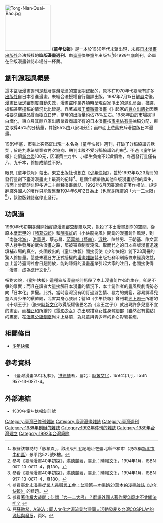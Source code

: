[[File:Tong-Nian-Quai-Bao.jpg|150px]]
{{漫畫}}
《'''童年快報'''》是一本於1980年代末葉出現，未經[[日本|日本]][[漫畫|漫畫]][[出版社|出版社]]合法授權的'''盜版漫畫週刊'''，由[[臺灣|臺灣]]快樂童年出版社<ref>根據該雜誌的「版權頁」，該出版社登記地址在臺北縣中和市（現改稱[[新北市|新北市]][[中和區|中和區]]）景平路522號8樓。</ref>於1989年底創刊，企圖在盜版漫畫雜誌市場分一杯羹。

== 創刊源起與概要 ==
這本盜版漫畫週刊是趁著臺灣法律的空窗期竄起的，原本在1970年代臺灣有許多[[出版社|出版社]]自日本引進漫畫，未經合法授權自行翻譯出版。1987年7月15日[[台灣省戒嚴令|解嚴]]之後，[[編印連環圖畫輔導辦法|漫畫出版送審制度]]自動失效，漫畫盜印業界頓時呈現百家爭出的混亂局面，搶譯、搶稿甚至撞稿的情況比比皆是。靠著盜版[[千葉徹彌|千葉徹彌]]漫畫《{{link-ja|好小子 (漫畫)|おれは鉄兵|好小子}}》起家的[[東立出版社|東立出版社]]因嚴格要求翻譯品質而樹立口碑，當時的出版量約佔75%左右。1988年由於市場競爭白熾化，東立與其餘八家出版業者商議所有的日本漫畫按[[市場佔有率|市場佔有率]]抽稿分配，東立取得45%的分稿量，其餘55%由八家均分<ref>參考《臺灣漫畫40年初探》，[[洪德麟|洪德麟]]著，臺北：[[時報文化|時報文化]]，1994年1月，ISBN 957-13-0871-4，頁180。</ref>；而市面上依舊充斥著盜版日本漫畫。

1989年底，市場上突然竄出現一本名為《童年快報》週刊，打破了分稿協議的默契；於是九家盜版業者再次協商，期刊出版不受分稿協議的約束<ref>參看《臺灣漫畫40年初探》，[[洪德麟|洪德麟]]著，臺北：[[時報文化|時報文化]]，1994年1月，ISBN 957-13-0871-4，頁180。</ref>。不過《童年快報》定價[[新台幣|新台幣]]100元，因消費主力中、小學生負擔不起此價格，每週發行量僅有八、九千本，銷售成績並不好。

眼見《童年快報》殺出，東立出版社也創立《[[少年快報|少年快報]]》，並於1992年以23萬冊的發行量創下臺灣漫畫史上最高的紀錄<ref>參看[http://www.comicartist.org.tw/monga_column/First/First_15.htm 臺北市漫畫從業人員職業工會：台灣第一本暢銷23萬本的漫畫雜誌《少年快報》] {{webarchive|url=https://web.archive.org/web/20100820045602/http://www.comicartist.org.tw/monga_column/First/First_15.htm |date=2010-08-20 }}的標題。</ref>。這個佳績帶動其他盜版漫畫期刊的誕生，市面上曾同時出現多達二十餘種漫畫雜誌。1992年6月因臺灣修正[[s:著作權法_(民國81年5月)|著作權法]]，規定翻譯外國人的著作只能販售至1994年6月12日為止（也就是所謂的「六一二大限」<ref>參看[http://www.copyrightnote.org/qa/q3.html#479 著作權大哉問：何謂「六一二大限」？翻譯外國人著作要怎麼才不會觸法呢？] {{webarchive|url=https://web.archive.org/web/20150326213835/http://www.copyrightnote.org/qa/q3.html |date=2015-03-26 }}</ref>），該盜版雜誌遂停止發行。

== 功與過 ==
1960年代初期臺灣開始實施[[編印連環圖畫輔導辦法|漫畫審查制度]]以來，扼殺了本土漫畫創作的空間。從原本[[葉宏甲|葉宏甲]]的《[[諸葛四郎|諸葛四郎]]》和[[陳海虹|陳海虹]]的《小俠龍捲風》開創的漫畫創作風潮，到「南[[許松山|許]]北[[游龍輝|游]]」、[[洪義男|洪義男]]、蔡志昌、[[范萬楠|范萬楠（藝南）]]、[[淚秋|淚秋]]、陳益男、王朝基、陳文富等人接手發展的武俠漫畫之路，都被審查制度淹沒。取而代之的日本盜版漫畫迅速填補市場的真空，突圍殺出的《童年快報》間接促使《少年快報》創下23萬冊的驚人銷售量。這些未獲日方正式授權的[[漫畫雜誌|漫畫雜誌]]替出版社和印刷廠帶來經濟效益，加上當時臺灣社會日趨開放，能夠賺錢的漫畫產業引起大家的注目，也間接使得「漫畫」成為[[流行文化|流行文化]]<ref>見[http://www.fcu.edu.tw/wSite/public/Attachment/f1328779054921.pdf 蘇微希、ASKA：同人文化之源流與台灣同人活動發展＆台灣COSPLAY的源起與發展]，頁8。</ref>。

相對來說，《童年快報》這種盜版漫畫期刊扼殺了本土漫畫創作者的生存，卻是不爭的事實；而且在讀者大量接觸日本漫畫的情況下，本土創作者的畫風與劇情勢必向「日本化」靠攏。此外，當時臺灣沒有明訂過濾色情、暴力的規範，容易誤導兒童與青少年的價值觀，戕害其身心發展；譬如《少年快報》曾刊載[[池上遼一|池上遼一]]所繪的《十項王子》（後來[[時報文化|時報文化]]取得版權後更名為《帝王之子》）就出現許多兒童不宜的畫面，而[[桂正和|桂正和]]所繪的《[[電影少女|電影少女]]》亦出現描寫女性身體細部（雖然沒有露點）的畫面。在[[出版品及錄影節目帶分級辦法|漫畫分級制度]]尚未上路前，對兒童與青少年的身心影響甚鉅。

== 相關條目 ==
* [[少年快報|少年快報]]

== 參考資料 ==
* 《臺灣漫畫40年初探》，[[洪德麟|洪德麟]]著，臺北：[[時報文化|時報文化]]，1994年1月，ISBN 957-13-0871-4。
{{reflist}}

== 外部連結 ==
* [http://www.mobile01.com/topicdetail.php?f=181&t=451424&p=1 1989年童年快報創刊號]
{{台灣漫畫雜誌}}
[[Category:臺灣已停刊雜誌|Category:臺灣已停刊雜誌]]
[[Category:臺灣漫畫雜誌|Category:臺灣漫畫雜誌]]
[[Category:臺灣週刊|Category:臺灣週刊]]
[[Category:1989年創辦的雜誌|Category:1989年創辦的雜誌]]
[[Category:1992年停刊的雜誌|Category:1992年停刊的雜誌]]
[[Category:1989年台灣建立|Category:1989年台灣建立]]
[[Category:1992年台灣廢除|Category:1992年台灣廢除]]